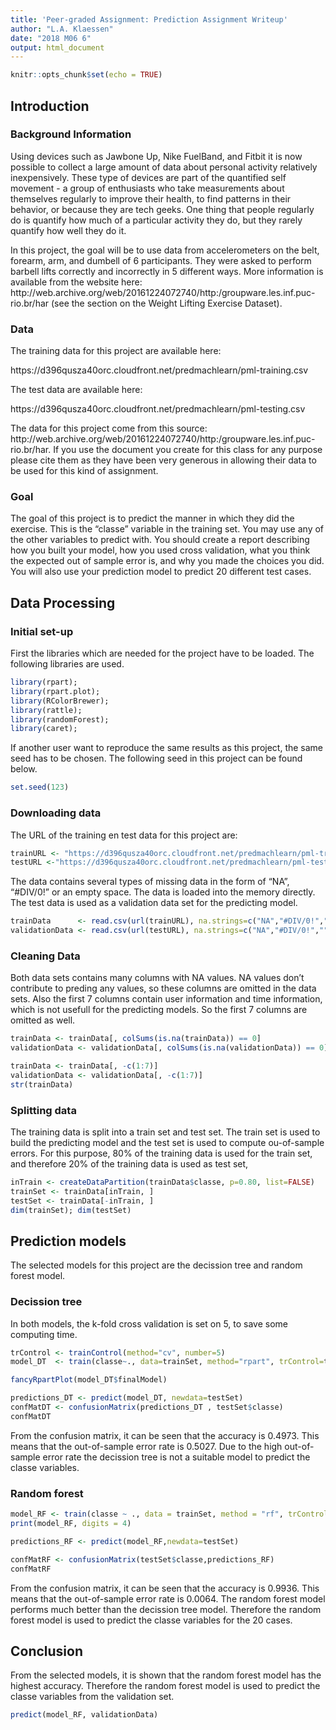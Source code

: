 ---
title: 'Peer-graded Assignment: Prediction Assignment Writeup'
author: "L.A. Klaessen"
date: "2018 M06 6"
output: html_document
---

```{r setup, include=FALSE}
knitr::opts_chunk$set(echo = TRUE)
```

## Introduction

### Background Information

Using devices such as Jawbone Up, Nike FuelBand, and Fitbit it is now possible to collect a large amount of data about personal activity relatively inexpensively. These type of devices are part of the quantified self movement - a group of enthusiasts who take measurements about themselves regularly to improve their health, to find patterns in their behavior, or because they are tech geeks. One thing that people regularly do is quantify how much of a particular activity they do, but they rarely quantify how well they do it. 

In this project, the goal will be to use data from accelerometers on the belt, forearm, arm, and dumbell of 6 participants. They were asked to perform barbell lifts correctly and incorrectly in 5 different ways. More information is available from the website here: http://web.archive.org/web/20161224072740/http:/groupware.les.inf.puc-rio.br/har (see the section on the Weight Lifting Exercise Dataset).

### Data

The training data for this project are available here:

https://d396qusza40orc.cloudfront.net/predmachlearn/pml-training.csv

The test data are available here:

https://d396qusza40orc.cloudfront.net/predmachlearn/pml-testing.csv

The data for this project come from this source: http://web.archive.org/web/20161224072740/http:/groupware.les.inf.puc-rio.br/har. If you use the document you create for this class for any purpose please cite them as they have been very generous in allowing their data to be used for this kind of assignment.

### Goal

The goal of this project is to predict the manner in which they did the exercise. This is the "classe" variable in the training set. You may use any of the other variables to predict with. You should create a report describing how you built your model, how you used cross validation, what you think the expected out of sample error is, and why you made the choices you did. You will also use your prediction model to predict 20 different test cases. 

## Data Processing

### Initial set-up

First the libraries which are needed for the project have to be loaded. The following libraries are used.
```{r library, warning = FALSE, message = FALSE}
library(rpart);
library(rpart.plot);
library(RColorBrewer);
library(rattle);
library(randomForest);
library(caret);
```
If another user want to reproduce the same results as this project, the same seed has to be chosen. The following seed in this project can be found below.
```{r seed, message = FALSE} 
set.seed(123)
```

### Downloading data

The URL of the training en test data for this project are:

```{r trainURL}
trainURL <- "https://d396qusza40orc.cloudfront.net/predmachlearn/pml-training.csv"
testURL <-"https://d396qusza40orc.cloudfront.net/predmachlearn/pml-testing.csv"
```
The data contains several types of missing data in the form of "NA", "#DIV/0!" or an empty space. The data is loaded into the memory directly. The test data is used as a validation data set for the predicting model.

```{r loadData}
trainData      <- read.csv(url(trainURL), na.strings=c("NA","#DIV/0!",""))
validationData <- read.csv(url(testURL), na.strings=c("NA","#DIV/0!",""))
```

### Cleaning Data

Both data sets contains many columns with NA values. NA values don't contribute to preding any values, so these columns are omitted in the data sets. Also the first 7 columns contain user information and time information, which is not usefull for the predicting models. So the first 7 columns are omitted as well.

```{r cleaning}
trainData <- trainData[, colSums(is.na(trainData)) == 0]
validationData <- validationData[, colSums(is.na(validationData)) == 0]

trainData <- trainData[, -c(1:7)]
validationData <- validationData[, -c(1:7)]
str(trainData)
```

### Splitting data

The training data is split into a train set and test set. The train set is used to build the predicting model and the test set is used to compute ou-of-sample errors. For this purpose, 80% of the training data is used for the train set, and therefore 20% of the training data is used as test set,

```{r splitSet}
inTrain <- createDataPartition(trainData$classe, p=0.80, list=FALSE)
trainSet <- trainData[inTrain, ]
testSet <- trainData[-inTrain, ]
dim(trainSet); dim(testSet)
```


## Prediction models

The selected models for this project are the decission tree and random forest model.

### Decission tree

In both models, the k-fold cross validation is set on 5, to save some computing time. 
```{r DT}
trControl <- trainControl(method="cv", number=5)
model_DT  <- train(classe~., data=trainSet, method="rpart", trControl=trControl)
```

```{r plotDT}
fancyRpartPlot(model_DT$finalModel)
```

```{r predictionsDT}
predictions_DT <- predict(model_DT, newdata=testSet)
confMatDT <- confusionMatrix(predictions_DT , testSet$classe)
confMatDT

```

From the confusion matrix, it can be seen that the accuracy is 0.4973. This means that the out-of-sample error rate is 0.5027. Due to the high out-of-sample error rate the decission tree is not a suitable model to predict the classe variables.

### Random forest

```{r FF}
model_RF <- train(classe ~ ., data = trainSet, method = "rf", trControl = trControl)
print(model_RF, digits = 4)
```

```{r }
predictions_RF <- predict(model_RF,newdata=testSet)

confMatRF <- confusionMatrix(testSet$classe,predictions_RF)
confMatRF
```

From the confusion matrix, it can be seen that the accuracy is 0.9936. This means that the out-of-sample error rate is 0.0064. The random forest model performs much better than the decission tree model. Therefore the random forest model is used to predict the classe variables for the 20 cases.

## Conclusion

From the selected models, it is shown that the random forest model has the highest accuracy. Therefore the random forest model is used to predict the classe variables from the validation set.

```{r validation}
predict(model_RF, validationData)

```
